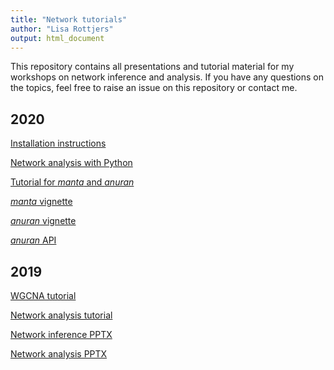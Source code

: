 ```yaml
---
title: "Network tutorials"
author: "Lisa Rottjers"
output: html_document
---
```


This repository contains all presentations and tutorial material for my workshops on network inference and analysis. If you have any questions on the topics, feel free to raise an issue on this repository or contact me. 

## 2020

[Installation instructions](https://ramellose.github.io/networktutorials/installation.html)

[Network analysis with Python](https://ramellose.github.io/networktutorials/python_networks.html)

[Tutorial for _manta_ and _anuran_](https://ramellose.github.io/networktutorials/workshop_demo.html)

[_manta_ vignette](https://ramellose.github.io/manta/demo_manta.html)

[_anuran_ vignette](https://ramellose.github.io/anuran/demo_anuran.html)

[_anuran_ API](https://ramellose.github.io/anuran/demo_API.html)

## 2019

[WGCNA tutorial](https://ramellose.github.io/networktutorials/wgcna.html)

[Network analysis tutorial](https://ramellose.github.io/networktutorials/workshop_MDA.html)

[Network inference PPTX](https://github.com/ramellose/networktutorials/raw/master/Workshop%20network%20analysis%202019/Network%20inference.pptx)

[Network analysis PPTX](https://github.com/ramellose/networktutorials/raw/master/Workshop%20network%20analysis%202019/Network%20analysis.pptx)
